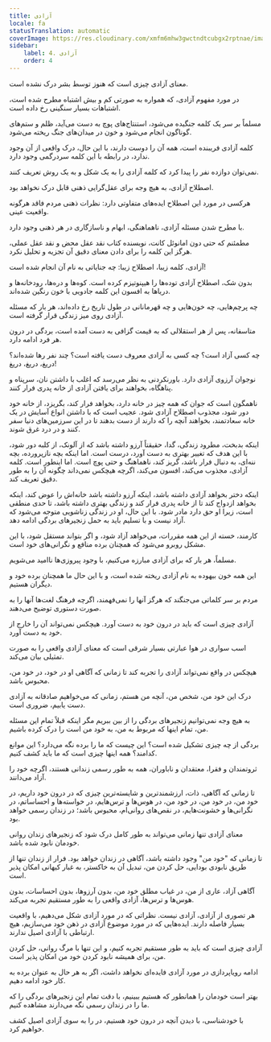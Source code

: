 ```yaml
---
title: آزادی
locale: fa
statusTranslation: automatic
coverImage: https://res.cloudinary.com/xmfm6mhw3gwctndtcubgx2rptnae/image/upload/v1741354419/small_cover_la_gran_rebelion_28716e29d2.webp
sidebar:
    label: 4. آزادی
    order: 4
---
```

معنای آزادی چیزی است که هنوز توسط بشر درک نشده است.

در مورد مفهوم آزادی، که همواره به صورتی کم و بیش اشتباه مطرح شده است، اشتباهات بسیار سنگینی رخ داده است.

مسلماً بر سر یک کلمه جنگیده می‌شود، استنتاج‌های پوچ به دست می‌آید، ظلم و ستم‌های گوناگون انجام می‌شود و خون در میدان‌های جنگ ریخته می‌شود.

کلمه آزادی فریبنده است، همه آن را دوست دارند، با این حال، درک واقعی از آن وجود ندارد، در رابطه با این کلمه سردرگمی وجود دارد.

نمی‌توان دوازده نفر را پیدا کرد که کلمه آزادی را به یک شکل و به یک روش تعریف کنند.

اصطلاح آزادی، به هیچ وجه برای عقل‌گرایی ذهنی قابل درک نخواهد بود.

هرکسی در مورد این اصطلاح ایده‌های متفاوتی دارد: نظرات ذهنی مردم فاقد هرگونه واقعیت عینی.

با مطرح شدن مسئله آزادی، ناهماهنگی، ابهام و ناسازگاری در هر ذهنی وجود دارد.

مطمئنم که حتی دون امانوئل کانت، نویسنده کتاب نقد عقل محض و نقد عقل عملی، هرگز این کلمه را برای دادن معنای دقیق آن تجزیه و تحلیل نکرد.

آزادی، کلمه زیبا، اصطلاح زیبا: چه جنایاتی به نام آن انجام شده است!

بدون شک، اصطلاح آزادی توده‌ها را هیپنوتیزم کرده است. کوه‌ها و دره‌ها، رودخانه‌ها و دریاها به افسون این کلمه جادویی با خون رنگین شده‌اند.

چه پرچم‌هایی، چه خون‌هایی و چه قهرمانانی در طول تاریخ رخ داده‌اند، هر بار که مسئله آزادی روی میز زندگی قرار گرفته است.

متاسفانه، پس از هر استقلالی که به قیمت گزافی به دست آمده است، بردگی در درون هر فرد ادامه دارد.

چه کسی آزاد است؟ چه کسی به آزادی معروف دست یافته است؟ چند نفر رها شده‌اند؟ دریغ، دریغ، دریغ!

نوجوان آرزوی آزادی دارد. باورنکردنی به نظر می‌رسد که اغلب با داشتن نان، سرپناه و پناهگاه، بخواهند برای یافتن آزادی از خانه پدری فرار کنند.

ناهمگون است که جوان که همه چیز در خانه دارد، بخواهد فرار کند، بگریزد، از خانه خود دور شود، مجذوب اصطلاح آزادی شود. عجیب است که با داشتن انواع آسایش در یک خانه سعادتمند، بخواهند آنچه را که دارند از دست بدهند تا در این سرزمین‌های دنیا سفر کنند و در درد غرق شوند.

اینکه بدبخت، مطرود زندگی، گدا، حقیقتاً آرزو داشته باشد که از آلونک، از کلبه دور شود، با این هدف که تغییر بهتری به دست آورد، درست است. اما اینکه بچه نازپرورده، بچه ننه‌ای، به دنبال فرار باشد، گریز کند، ناهماهنگ و حتی پوچ است. اما اینطور است. کلمه آزادی، مجذوب می‌کند، افسون می‌کند، اگرچه هیچکس نمی‌داند چگونه آن را به طور دقیق تعریف کند.

اینکه دختر بخواهد آزادی داشته باشد، اینکه آرزو داشته باشد خانه‌اش را عوض کند، اینکه بخواهد ازدواج کند تا از خانه پدری فرار کند و زندگی بهتری داشته باشد، تا حدی منطقی است، زیرا او حق دارد مادر شود. با این حال، او در زندگی زناشویی متوجه می‌شود که آزاد نیست و با تسلیم باید به حمل زنجیرهای بردگی ادامه دهد.

کارمند، خسته از این همه مقررات، می‌خواهد آزاد شود، و اگر بتواند مستقل شود، با این مشکل روبرو می‌شود که همچنان برده منافع و نگرانی‌های خود است.

مسلماً، هر بار که برای آزادی مبارزه می‌کنیم، با وجود پیروزی‌ها ناامید می‌شویم.

این همه خون بیهوده به نام آزادی ریخته شده است، و با این حال ما همچنان برده خود و دیگران هستیم.

مردم بر سر کلماتی می‌جنگند که هرگز آنها را نمی‌فهمند، اگرچه فرهنگ لغت‌ها آنها را به صورت دستوری توضیح می‌دهند.

آزادی چیزی است که باید در درون خود به دست آورد. هیچکس نمی‌تواند آن را خارج از خود به دست آورد.

اسب سواری در هوا عبارتی بسیار شرقی است که معنای آزادی واقعی را به صورت تمثیلی بیان می‌کند.

هیچکس در واقع نمی‌تواند آزادی را تجربه کند تا زمانی که آگاهی او در خود، در خود من، محبوس باشد.

درک این خود من، شخص من، آنچه من هستم، زمانی که می‌خواهیم صادقانه به آزادی دست یابیم، ضروری است.

به هیچ وجه نمی‌توانیم زنجیرهای بردگی را از بین ببریم مگر اینکه قبلاً تمام این مسئله من، تمام اینها که مربوط به من، به خود من است را درک کرده باشیم.

بردگی از چه چیزی تشکیل شده است؟ این چیست که ما را برده نگه می‌دارد؟ این موانع کدامند؟ همه اینها چیزی است که ما باید کشف کنیم.

ثروتمندان و فقرا، معتقدان و ناباوران، همه به طور رسمی زندانی هستند، اگرچه خود را آزاد می‌دانند.

تا زمانی که آگاهی، ذات، ارزشمندترین و شایسته‌ترین چیزی که در درون خود داریم، در خود من، در خود من، در خود من، در هوس‌ها و ترس‌هایم، در خواسته‌ها و احساساتم، در نگرانی‌ها و خشونت‌هایم، در نقص‌های روانی‌ام، محبوس باشد؛ در زندان رسمی خواهد بود.

معنای آزادی تنها زمانی می‌تواند به طور کامل درک شود که زنجیرهای زندان روانی خودمان نابود شده باشد.

تا زمانی که "خود من" وجود داشته باشد، آگاهی در زندان خواهد بود. فرار از زندان تنها از طریق نابودی بودایی، حل کردن من، تبدیل آن به خاکستر، به غبار کیهانی امکان پذیر است.

آگاهی آزاد، عاری از من، در غیاب مطلق خود من، بدون آرزوها، بدون احساسات، بدون هوس‌ها و ترس‌ها، آزادی واقعی را به طور مستقیم تجربه می‌کند.

هر تصوری از آزادی، آزادی نیست. نظراتی که در مورد آزادی شکل می‌دهیم، با واقعیت بسیار فاصله دارند. ایده‌هایی که در مورد موضوع آزادی در ذهن خود می‌سازیم، هیچ ارتباطی با آزادی اصیل ندارند.

آزادی چیزی است که باید به طور مستقیم تجربه کنیم، و این تنها با مرگ روانی، حل کردن من، برای همیشه نابود کردن خود من امکان پذیر است.

ادامه رویاپردازی در مورد آزادی فایده‌ای نخواهد داشت، اگر به هر حال به عنوان برده به کار خود ادامه دهیم.

بهتر است خودمان را همانطور که هستیم ببینیم، با دقت تمام این زنجیرهای بردگی را که ما را در زندان رسمی نگه می‌دارند مشاهده کنیم.

با خودشناسی، با دیدن آنچه در درون خود هستیم، در را به سوی آزادی اصیل کشف خواهیم کرد.

